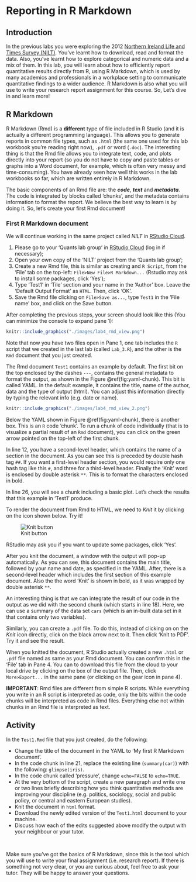 # Reporting in R Markdown

## Introduction

In the previous labs you were exploring the 2012 [Northern Ireland Life and Times Survey (NILT)](https://www.ark.ac.uk/nilt/). You've learnt how to download, read and format the data. Also, you've learnt how to explore categorical and numeric data and a mix of them. In this lab, you will learn about how to efficiently report quantitative results directly from R, using R Markdown, which is used by many academics and professionals in a workplace setting to communicate quantitative findings to a wider audience. R Markdown is also what you will use to write your research report assignment for this course. So, Let's dive in and learn more!  

## R Markdown

R Markdown (Rmd) is a **different** type of file included in R Studio (and it is actually a different programming language). This allows you to generate reports in common file types, such as `.html` (the same one used for this lab workbook you're reading right now), `.pdf` or word (`.doc`). The interesting thing is that the Rmd file allows you to integrate text, code, and plots directly into your report (so you do not have to copy and paste tables or graphs into a Word document, for example, which is often very messy and time-consuming). You have already seen how well this works in the lab workbooks so far, which are written entirely in R Markdown. 

The basic components of an Rmd file are: the **_code_**, **_text_** and **_metadata_**. The code is integrated by blocks called 'chunks', and the metadata contains information to format the report. We believe the best way to learn is by doing it. So, let's create your first Rmd document!

### First R Markdown document

We will continue working in the same project called _NILT_ in [RStudio Cloud](https://rstudio.cloud/).

1. Please go to your 'Quants lab group' in [RStudio Cloud](https://rstudio.cloud/) (log in if necessary);
2. Open your own copy of the 'NILT' project from the 'Quants lab group';
3. Create a new Rmd file, this is similar as creating and `R Script`, from the 'File' tab on the top-left: `File>New File>R Markdown...` (Rstudio may ask to install some packages, click 'Yes');
4. Type 'Test1' in 'Tile' section and your name in the 'Author' box. Leave the 'Default Output Format' as `HTML`. Then, click 'OK'.
5. Save the Rmd file clicking on `File>Save as...`, type `Test1` in the 'File name' box, and click on the Save button.

After completing the previous steps, your screen should look like this (You can minimize the console to expand pane 1):
```r
knitr::include_graphics("./images/lab4_rmd_view.png")
```

Note that now you have two files open in Pane 1, one tab includes the `R` script that we created in the last lab (called `Lab_3.R`), and the other is the `Rmd` document that you just created.

The Rmd document `Test1` contains an example by default. The first bit on the top enclosed by the dashes `---`, contains the general metadata to format the output, as shown in the Figure \@ref(fig:yaml-chunk). This bit is called YAML. In the default example, it contains the title, name of the author, data and the type of output (html). You can adjust this information directly by typing the relevant info (e.g. date or name).

```r
knitr::include_graphics("./images/lab4_rmd_view_2.png")
```

Below the YAML shown in Figure \@ref(fig:yaml-chunk), there is another box. This is an `R` code 'chunk'. To run a chunk of code individually (that is to visualize a partial result of an `Rmd` document), you can click on the green arrow pointed on the top-left of the first chunk. 

In line 12, you have a second-level header, which contains the name of a section in the document. As you can see this is preceded by double hash tag `##`. If you want a first-level header section, you would require only one hash tag like this `#`, and three for a third-level header. Finally the 'Knit' word is enclosed by double asterisk `**`. This is to format the characters enclosed in bold.

In line 26, you will see a chunk including a basic plot. Let's check the results that this example in 'Test1' produce. 

To render the document from Rmd to HTML, we need to *Knit* it by clicking on the icon shown below. Try it!

![Knit button](./images/lab4_rmd_knit.png)

RStudio may ask you if you want to update some packages, click 'Yes'.

After you knit the document, a window with the output will pop-up automatically. As you can see, this document contains the main title, followed by your name and date, as specified in the YAML. After, there is a second-level header which includes the first section of this example document. Also the the word 'Knit' is shown in bold, as it was wrapped by double asterisk `**`. 

An interesting thing is that we can integrate the result of our code in the output as we did with the second chunk (which starts in line 18). Here, we can use a summary of the data set `cars` (which is an in-built data set in `R` that contains only two variables).

<!-- Next, there is a second header, called 'Including Plots'. Under this section you can see a plot, but this time the code is not shown since `echo` was set to `FALSE`. You can close the pop-window when you finish exploring the output. -->

Similarly, you can create a `.pdf` file. To do this, instead of clicking on on the _Knit_ icon directly, click on the black arrow next to it. Then click 'Knit to PDF'. Try it and see the result.

When you knitted the document, R Studio actually created a new `.html` or `.pdf` file named as same as your Rmd document. You can confirm this in the 'File' tab in Pane 4. You can to download this file from the cloud to your local drive by clicking on the box of the output file. Then, click `More>Export...` in the same pane (or clicking on the gear icon in pane 4).

<!-- You can find more text styles and their respective syntax [here](https://bookdown.org/yihui/rmarkdown/markdown-syntax.html). -->

<!-- For a comprehensive list of chunk code options click [here](https://bookdown.org/yihui/rmarkdown-cookbook/chunk-options.html). -->

**IMPORTANT**: Rmd files are different from simple R scripts. While everything you write in an R script is interpreted as code, only the bits within the code chunks will be interpreted as code in Rmd files. Everything else not within chunks in an Rmd file is interpreted as text.


## Activity

In the `Test1.Rmd` file that you just created, do the following:

* Change the title of the document in the YAML to 'My first R Markdown document'.
* In the code chunk in line 21, replace the existing line (`summary(car)`) with the following: `glimpse(iris)`.
* In the code chunk called 'pressure', change `echo=FALSE` to `echo=TRUE`.
* At the very bottom of the script, create a new paragraph and write one or two lines briefly describing how you think quantitative methods are improving your discipline (e.g. politics, sociology, social and public policy, or central and eastern European studies).
* Knit the document in `html` format.
* Download the newly edited version of the `Test1.html` document to your machine.
* Discuss how each of the edits suggested above modify the output with your neighbour or your tutor.

<br>

Make sure you've got the basics of R Markdown, since this is the tool which you will use to write your final assignment (i.e. research report). If there is something not very clear, or you are curious about, feel free to ask your tutor. They will be happy to answer your questions.

